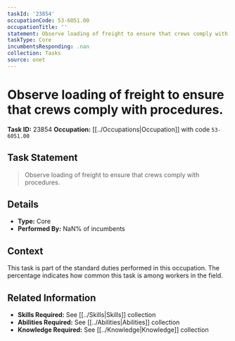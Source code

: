 ```yaml
---
taskId: '23854'
occupationCode: 53-6051.00
occupationTitle: ''
statement: Observe loading of freight to ensure that crews comply with procedures.
taskType: Core
incumbentsResponding: .nan
collection: Tasks
source: onet
---
```

# Observe loading of freight to ensure that crews comply with procedures.

**Task ID:** 23854
**Occupation:** [[../Occupations|Occupation]] with code `53-6051.00`

## Task Statement

> Observe loading of freight to ensure that crews comply with procedures.

## Details

- **Type:** Core
- **Performed By:** NaN% of incumbents

## Context

This task is part of the standard duties performed in this occupation. The percentage indicates how common this task is among workers in the field.

## Related Information

- **Skills Required:** See [[../Skills|Skills]] collection
- **Abilities Required:** See [[../Abilities|Abilities]] collection
- **Knowledge Required:** See [[../Knowledge|Knowledge]] collection
